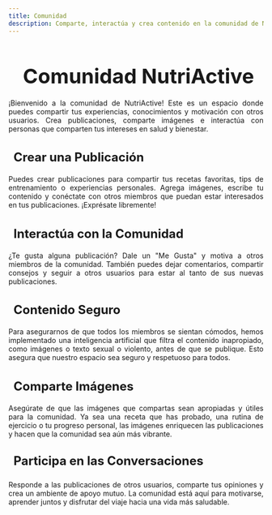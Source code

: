 ```yaml
---
title: Comunidad
description: Comparte, interactúa y crea contenido en la comunidad de NutriActive.
---
```


<main>
  <h1 style="font-size: 2.5rem; font-weight: bold; margin-bottom: 20px; text-align: center;">
    <i class="fas fa-users" style="color: #3498db; margin-right: 10px;"></i>
    Comunidad NutriActive
  </h1>

  <p style="text-align: justify;">
    ¡Bienvenido a la comunidad de NutriActive! Este es un espacio donde puedes compartir tus experiencias, conocimientos y motivación con otros usuarios. Crea publicaciones, comparte imágenes e interactúa con personas que comparten tus intereses en salud y bienestar.
  </p>

  <h3 style="font-size: 1.5rem; font-weight: bold; margin-bottom: 20px; text-align: left;">
    <i class="fas fa-pencil-alt" style="color: #e74c3c; margin-right: 10px;"></i> Crear una Publicación
  </h3>
  <p style="text-align: justify;">
    Puedes crear publicaciones para compartir tus recetas favoritas, tips de entrenamiento o experiencias personales. Agrega imágenes, escribe tu contenido y conéctate con otros miembros que puedan estar interesados en tus publicaciones. ¡Exprésate libremente!
  </p>

  <h3 style="font-size: 1.5rem; font-weight: bold; margin-bottom: 20px; text-align: left;">
    <i class="fas fa-thumbs-up" style="color: #f39c12; margin-right: 10px;"></i> Interactúa con la Comunidad
  </h3>
  <p style="text-align: justify;">
    ¿Te gusta alguna publicación? Dale un "Me Gusta" y motiva a otros miembros de la comunidad. También puedes dejar comentarios, compartir consejos y seguir a otros usuarios para estar al tanto de sus nuevas publicaciones.
  </p>

  <h3 style="font-size: 1.5rem; font-weight: bold; margin-bottom: 20px; text-align: left;">
    <i class="fas fa-shield-alt" style="color: #2ecc71; margin-right: 10px;"></i> Contenido Seguro
  </h3>
  <p style="text-align: justify;">
    Para asegurarnos de que todos los miembros se sientan cómodos, hemos implementado una inteligencia artificial que filtra el contenido inapropiado, como imágenes o texto sexual o violento, antes de que se publique. Esto asegura que nuestro espacio sea seguro y respetuoso para todos.
  </p>

  <h3 style="font-size: 1.5rem; font-weight: bold; margin-bottom: 20px; text-align: left;">
    <i class="fas fa-image" style="color: #f39c12; margin-right: 10px;"></i> Comparte Imágenes
  </h3>
  <p style="text-align: justify;">
    Asegúrate de que las imágenes que compartas sean apropiadas y útiles para la comunidad. Ya sea una receta que has probado, una rutina de ejercicio o tu progreso personal, las imágenes enriquecen las publicaciones y hacen que la comunidad sea aún más vibrante.
  </p>

  <h3 style="font-size: 1.5rem; font-weight: bold; margin-top: 30px; text-align: left;">
    <i class="fas fa-comments" style="color: #e74c3c; margin-right: 10px;"></i> Participa en las Conversaciones
  </h3>
  <p style="text-align: justify;">
    Responde a las publicaciones de otros usuarios, comparte tus opiniones y crea un ambiente de apoyo mutuo. La comunidad está aquí para motivarse, aprender juntos y disfrutar del viaje hacia una vida más saludable.
  </p>
</main>
